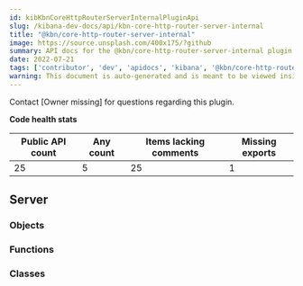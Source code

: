 ```yaml
---
id: kibKbnCoreHttpRouterServerInternalPluginApi
slug: /kibana-dev-docs/api/kbn-core-http-router-server-internal
title: "@kbn/core-http-router-server-internal"
image: https://source.unsplash.com/400x175/?github
summary: API docs for the @kbn/core-http-router-server-internal plugin
date: 2022-07-21
tags: ['contributor', 'dev', 'apidocs', 'kibana', '@kbn/core-http-router-server-internal']
warning: This document is auto-generated and is meant to be viewed inside our experimental, new docs system. Reach out in #docs-engineering for more info.
---
```




Contact [Owner missing] for questions regarding this plugin.

**Code health stats**

| Public API count  | Any count | Items lacking comments | Missing exports |
|-------------------|-----------|------------------------|-----------------|
| 25 | 5 | 25 | 1 |

## Server

### Objects
<DocDefinitionList data={kbnCoreHttpRouterServerInternalObj.server.objects}/>

### Functions
<DocDefinitionList data={kbnCoreHttpRouterServerInternalObj.server.functions}/>

### Classes
<DocDefinitionList data={kbnCoreHttpRouterServerInternalObj.server.classes}/>

